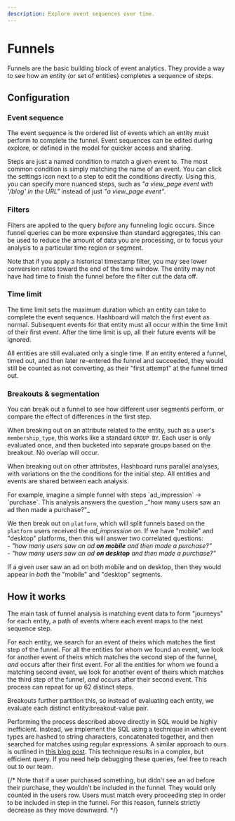```yaml
---
description: Explore event sequences over time.
---
```



# Funnels

Funnels are the basic building block of event analytics. They provide a way to see how an entity (or set of entities) completes a sequence of steps.

## Configuration

### Event sequence
The event sequence is the ordered list of events which an entity must perform to complete the funnel. Event sequences can be edited during explore, or defined in the model for quicker access and sharing.

Steps are just a named condition to match a given event to. The most common condition is simply matching the name of an event. You can click the settings icon next to a step to edit the conditions directly. Using this, you can specify more nuanced steps, such as _"a view_page event with '/blog' in the URL"_ instead of just _"a view_page event"_.

### Filters
Filters are applied to the query _before_ any funneling logic occurs. Since funnel queries can be more expensive than standard aggregates, this can be used to reduce the amount of data you are processing, or to focus your analysis to a particular time region or segment.

Note that if you apply a historical timestamp filter, you may see lower conversion rates toward the end of the time window. The entity may not have had time to finish the funnel before the filter cut the data off.

### Time limit
The time limit sets the maximum duration which an entity can take to complete the event sequence. Hashboard will match the first event as normal. Subsequent events for that entity must all occur within the time limit of their first event. After the time limit is up, all their future events will be ignored.

All entities are still evaluated only a single time. If an entity entered a funnel, timed out, and then later re-entered the funnel and succeeded, they would still be counted as not converting, as their "first attempt" at the funnel timed out.

### Breakouts & segmentation

You can break out a funnel to see how different user segments perform, or compare the effect of differences in the first step.

When breaking out on an attribute related to the entity, such as a user's `membership_type`, this works like a standard `GROUP BY`. Each user is only evaluated once, and then bucketed into separate groups based on the breakout. No overlap will occur.

When breaking out on other attributes, Hashboard runs parallel analyses, with variations on the the conditions for the initial step. All entities and events are shared between each analysis.

<MutedBlock header="Example">
  For example, imagine a simple funnel with steps `ad_impression` -> `purchase`.
  This analysis answers the question _"how many users saw an ad then made a purchase?"_

  We then break out on `platform`, which will split funnels based on the `platform` users received the _ad_impression_ on. If we have "mobile" and "desktop" platforms, then this will answer two correlated questions:
  <br />- _"how many users saw an ad **on mobile** and then made a purchase?"_
  <br />- _"how many users saw an ad **on desktop** and then made a purchase?"_

  If a given user saw an ad on both mobile and on desktop, then they would appear in _both_ the "mobile" and "desktop" segments.
</MutedBlock>

## How it works

The main task of funnel analysis is matching event data to form "journeys" for each entity, a path of events where each event maps to the next sequence step.

For each entity, we search for an event of theirs which matches the first step of the funnel. For all the entities for whom we found an event, we look for another event of theirs which matches the second step of the funnel, _and_ occurs after their first event. For all the entities for whom we found a matching second event, we look for another event of theirs which matches the third step of the funnel, _and_ occurs after their second event. This process can repeat for up 62 distinct steps.

Breakouts further partition this, so instead of evaluating each entity, we evaluate each distinct entity:breakout-value pair.

Performing the process described above directly in SQL would be highly inefficient. Instead, we implement the SQL using a technique in which event types are hashed to string characters, concatenated together, and then searched for matches using regular expressions. A similar approach to ours is outlined in [this blog post](https://medium.com/@pragya.deep19/funnel-analytics-using-bigquery-4c521a75649). This technique results in a complex, but efficient query. If you need help debugging these queries, feel free to reach out to our team.


{/* Note that if a user purchased something, but didn’t see an ad before their purchase, they wouldn’t be included in the funnel. They would only counted in the users row. Users must match every proceeding step in order to be included in step in the funnel. For this reason, funnels strictly decrease as they move downward. */}


